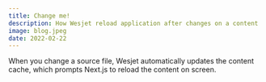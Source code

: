 ```yaml
---
title: Change me!
description: How Wesjet reload application after changes on a content
image: blog.jpeg
date: 2022-02-22
---
```


When you change a source file, Wesjet automatically updates the content cache, which prompts Next.js to reload the content on screen.
